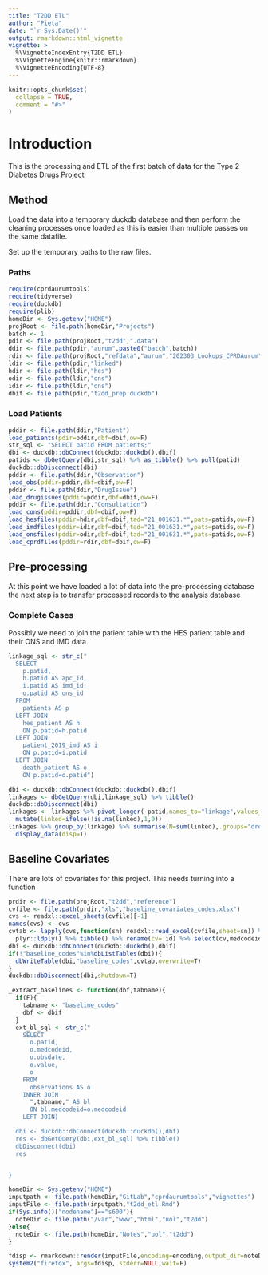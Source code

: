 ```yaml
---
title: "T2DD ETL"
author: "Pieta"
date: "`r Sys.Date()`"
output: rmarkdown::html_vignette
vignette: >
  %\VignetteIndexEntry{T2DD ETL}
  %\VignetteEngine{knitr::rmarkdown}
  %\VignetteEncoding{UTF-8}
---
```


```r
knitr::opts_chunk$set(
  collapse = TRUE,
  comment = "#>"
)
```

# Introduction

This is the processing and ETL of the first batch of data for the Type 2 Diabetes Drugs Project

## Method

Load the data into a temporary duckdb database and then perform the cleaning processes once loaded as
this is easier than multiple passes on the same datafile.

Set up the temporary paths to the raw files.

### Paths

```r
require(cprdaurumtools)
require(tidyverse)
require(duckdb)
require(plib)
homeDir <- Sys.getenv("HOME")
projRoot <- file.path(homeDir,"Projects")
batch <- 1 
pdir <- file.path(projRoot,"t2dd",".data")
ddir <- file.path(pdir,"aurum",paste0("batch",batch))
rdir <- file.path(projRoot,"refdata","aurum","202303_Lookups_CPRDAurum")
ldir <- file.path(pdir,"linked")
hdir <- file.path(ldir,"hes")
odir <- file.path(ldir,"ons")
idir <- file.path(ldir,"ons")
dbif <- file.path(pdir,"t2dd_prep.duckdb")
```

### Load Patients

```r
pddir <- file.path(ddir,"Patient")
load_patients(pdir=pddir,dbf=dbif,ow=F)
str_sql <- "SELECT patid FROM patients;"
dbi <- duckdb::dbConnect(duckdb::duckdb(),dbif)
patids <- dbGetQuery(dbi,str_sql) %>% as_tibble() %>% pull(patid)
duckdb::dbDisconnect(dbi)
pddir <- file.path(ddir,"Observation")
load_obs(pddir=pddir,dbf=dbif,ow=F)
pddir <- file.path(ddir,"DrugIssue")
load_drugissues(pddir=pddir,dbf=dbif,ow=F)
pddir <- file.path(ddir,"Consultation")
load_cons(pddir=pddir,dbf=dbif,ow=F)
load_hesfiles(pddir=hdir,dbf=dbif,tad="21_001631.*",pats=patids,ow=F)
load_imdfiles(pddir=idir,dbf=dbif,tad="21_001631.*",pats=patids,ow=F)
load_onsfiles(pddir=odir,dbf=dbif,tad="21_001631.*",pats=patids,ow=F)
load_cprdfiles(pddir=rdir,dbf=dbif,ow=F)
```

## Pre-processing

At this point we have loaded a lot of data into the pre-processing database the next step is to transfer
processed records to the analysis database

### Complete Cases

Possibly we need to join the patient table with the HES patient table and their ONS and IMD data

```r
linkage_sql <- str_c("
  SELECT
    p.patid,
    h.patid AS apc_id,
    i.patid AS imd_id,
    o.patid AS ons_id
  FROM 
    patients AS p
  LEFT JOIN
    hes_patient AS h
    ON p.patid=h.patid
  LEFT JOIN 
    patient_2019_imd AS i
    ON p.patid=i.patid
  LEFT JOIN
    death_patient AS o
    ON p.patid=o.patid")

dbi <- duckdb::dbConnect(duckdb::duckdb(),dbif)
linkages <- dbGetQuery(dbi,linkage_sql) %>% tibble()
duckdb::dbDisconnect(dbi)
linkages <- linkages %>% pivot_longer(-patid,names_to="linkage",values_to="linked") %>%
  mutate(linked=ifelse(!is.na(linked),1,0))
linkages %>% group_by(linkage) %>% summarise(N=sum(linked),.groups="drop") %>% 
  display_data(disp=T)
```

## Baseline Covariates

There are lots of covariates for this project. This needs turning into a function

```r
prdir <- file.path(projRoot,"t2dd","reference")
cvfile <- file.path(prdir,"xls","baseline_covariates_codes.xlsx")
cvs <- readxl::excel_sheets(cvfile)[-1]
names(cvs) <- cvs
cvtab <- lapply(cvs,function(sn) readxl::read_excel(cvfile,sheet=sn)) %>% 
  plyr::ldply() %>% tibble() %>% rename(cv=.id) %>% select(cv,medcodeid) 
dbi <- duckdb::dbConnect(duckdb::duckdb(),dbif)
if(!"baseline_codes"%in%dbListTables(dbi)){
  dbWriteTable(dbi,"baseline_codes",cvtab,overwrite=T)
}
duckdb::dbDisconnect(dbi,shutdown=T)

_extract_baselines <- function(dbf,tabname){
  if(F){
    tabname <- "baseline_codes"
    dbf <- dbif
  }
  ext_bl_sql <- str_c("
    SELECT 
      o.patid,
      o.medcodeid,
      o.obsdate,
      o.value,
      o
    FROM 
      observations AS o
    INNER JOIN
      ",tabname," AS bl
      ON bl.medcodeid=o.medcodeid
    LEFT JOIN)

  dbi <- duckdb::dbConnect(duckdb::duckdb(),dbf)
  res <- dbGetQuery(dbi,ext_bl_sql) %>% tibble()
  dbDisconnect(dbi)
  res


}

```



```r
homeDir <- Sys.getenv("HOME")
inputpath <- file.path(homeDir,"GitLab","cprdaurumtools","vignettes")
inputFile <- file.path(inputpath,"t2dd_etl.Rmd")
if(Sys.info()["nodename"]=="s600"){
  noteDir <- file.path("/var","www","html","uol","t2dd")
}else{
  noteDir <- file.path(homeDir,"Notes","uol","t2dd")
}

fdisp <- rmarkdown::render(inputFile,encoding=encoding,output_dir=noteDir,clean=T)
system2("firefox", args=fdisp, stderr=NULL,wait=F)
```
